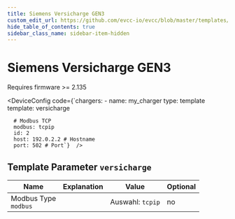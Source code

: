 ```yaml
---
title: Siemens Versicharge GEN3
custom_edit_url: https://github.com/evcc-io/evcc/blob/master/templates/definition/charger/versicharge.yaml
hide_table_of_contents: true
sidebar_class_name: sidebar-item-hidden
---
```



# Siemens Versicharge GEN3

<div className="device-detail-container">
  <div className="device-detail-content">
    <DeviceFeatures features="sponsorship" />

Requires firmware >= 2.135


<DeviceConfig code={`chargers:
    - name: my_charger
      type: template
      template: versicharge
      
      # Modbus TCP
      modbus: tcpip
      id: 2
      host: 192.0.2.2 # Hostname
      port: 502 # Port`}  />
  </div>
  <div className="device-detail-icon">
    <evcc-icon
      type="charger"
      name="siemens-versicharge-gen3"
      size="400px"
      alt="Siemens Versicharge GEN3"
      className="device-detail-icon-img"
    ></evcc-icon>
  </div>
</div>

## Template Parameter `versicharge`

| Name | Explanation | Value | Optional |
|-----------|-------------|-------|----------|
| Modbus Type<br/>`modbus` |  | Auswahl: `tcpip` | no |

<SponsorshipRequired />

